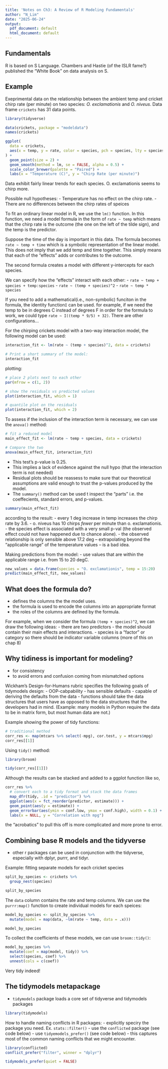 ```yaml
---
title: 'Notes on Ch3: A Review of R Modeling Fundamentals'
author: "N_Lim"
date: "2025-06-24"
output:
  pdf_document: default
  html_document: default
---
```


## Fundamentals

R is based on S Language. 
Chambers and Hastie (of the ISLR fame?) published the "White Book" on data analysis on S. 

## Example

Exeprimental data on the relationship between the ambient temp and cricket chirp rate (per minute) on two species: *O. exclamationis* and *O. niveus*. Data frame `crickets` has 31 data points. 

```r
library(tidyverse)

data(crickets, package = "modeldata")
names(crickets)

ggplot(
  data = crickets,
  aes(x = temp, y = rate, color = species, pch = species, lty = species)
) +
  geom_point(size = 2) +
  geom_smooth(method = lm, se = FALSE, alpha = 0.5) +
  scale_color_brewer(palette = "Paired") +
  labs(x = "Temperature (C)", y = "Chirp Rate (per minute)")
```


Data exhibit fairly linear trends for each species.
O. exclamationis seems to chirp more. 

Possible null hypotheses:
- Temperature has no effect on the chirp rate.
- There are no differences between the chirp rates of speices


To fit an ordinary linear model in R, we use the `lm()` function. In this function, we need a model formula in the form of `rate ~ temp` which means that the chirp rate is the outcome (the one on the left of the tilde sign), and the temp is the predictor. 

Suppose the time of the day is important in this data. The formula becomes `rate ~ temp + time` which is a symbolic representation of the linear model. This does not imply that we add temp and time together. This simply means that each of the "effects" adds or contributes to the outcome. 

The second formula creates a model with different y-intercepts for each species.

We can specify how the "effects" interact with each other: 
- `rate ~ temp + species + temp:species`
- `rate ~ (temp + species)^2`
- `rate ~ temp * species`

If you need to add a mathematical(i.e., non-symbolic) funciton in the formula, the identity function`I` can be used. for example, if we need the temp to be in degrees C instead of degrees F in order for the formula to work, we could type `rate ~ I((temp * 9/5) + 32) `.
There are other configurations...

For the chirping crickets model with a two-way interaction model, the following model can be used:

```r
interaction_fit <- lm(rate ~ (temp + species)^2, data = crickets)

# Print a short summary of the model:
interaction_fit
```

plotting:
```r
# place 2 plots next to each other
par(mfrow = c(1, 2))

# show the residuals vs predicted values
plot(interaction_fit, which = 1)

# quantile plot on the residuals
plot(interaction_fit, which = 2)
```


To assess if the inclusion of the interaction term is necessary, we can use the `anova()` method:
```r
# fit a reduced model
main_effect_fit <- lm(rate ~ temp + species, data = crickets)

# Compare the two
anova(main_effect_fit, interaction_fit)
```

- This test's p-value is 0.25. 
- This implies a lack of evidence against the null hypo (that the interaction term is not needed)
- Residual plots should be reassess to make sure that our theoretical assumptions are valid enough to trust the p-values produced by the model.
- The `summary()` method can be used t inspect the "parts" i.e. the coeffecients, standard errors, and p-values.

```r
summary(main_effect_fit)
```

according to the result:
- every 1 deg increase in temp increases the chirp rate by 3.6.
- o. niveus has 10 chirps *fewer* per minute than o. exclamationis.
- the species effect is associated with a very small p-val (the observed effect could not have happened due to chance alone).
- the observed relationship is only sensible above 17.2 deg -- extrapolating beyond the "applicable range" of the temperature values -- is a bad idea.

Making predictions from the model:
- use values that are within the applicable range i.e. from 15 to 20 degC.

```r
new_values = data.frame(species = "O. exclamationis", temp = 15:20)
predict(main_effect_fit, new_values)
```

## What does the formula do?
- defines the columns the the model uses.
- the formula is used to encode the columns into an appropriate format
- the roles of the columns are defined by the formula.

For example, when we consider the formula `(temp + species)^2`, we can draw the following ideas:
- there are two predictors
- the model should contain their main effects and interactions.
- species is a "factor" or category so there should be indicator variable columns (more of this on chap 8)

## Why tidiness is important for modeling?
- for consistency
- to avoid errors and confusion coming from mismatched options

Wickham's Design-for-Humans rubric specifies the following goals of tidymodels design:
- OOP-cabpability
- has sensible defaults
- capable of deriving the defaults from the data
- functions should take the data structures that users have as opposed to the data structures that the developers had in mind. (Example: many models in Python require the data to be in matrix form, but most human data are not.)

Example showing the power of tidy functions:
```r
# traditional method
corr_res <- map(mtcars %>% select(-mpg), cor.test, y = mtcars$mpg)
corr_res[[1]]
```

Using `tidy()` method:
```r
library(broom)

tidy(corr_res[[1]])
```

Although the results can be stacked and added to a ggplot function like so,
```r
corr_res %>% 
  # convert each to a tidy format and stack the data frames
  map_dfr(tidy, .id = "predictor") %>% 
  ggplot(aes(x = fct_reorder(predictor, estimate))) +
  geom_point(aes(y = estimate)) +
  geom_errorbar(aes(ymin = conf.low, ymax = conf.high), width = 0.1) + 
  labs(x = NULL, y = "Correlation with mpg")
```

the "acrobatics" to pull this off is more complicated and more prone to error.

## Combining base R models and the tidyverse
- other r packages can be used in conjunction with the tidyverse, especially with dplyr, purrr, and tidyr.

Example: fitting separate models for each cricket species
```r
split_by_species <- crickets %>% 
  group_nest(species)

split_by_species
```

The `data` column contains the rate and temp columns. We can use the `purrr:map()` function to create individual models for each speices:
```r
model_by_species <- split_by_species %>% 
  mutate(model = map(data, ~lm(rate ~ temp, data = .x)))

model_by_species
```

To collect the coefficients of these models, we can use `broom::tidy()`:
```r
model_by_species %>% 
  mutate(coef = map(model, tidy)) %>% 
  select(species, coef) %>% 
  unnest(cols = c(coef))
```


Very tidy indeed!

## The tidymodels metapackage
- `tidymodels` package loads a core set of tidyverse and tidymodels packages

```r
library(tidymodels)
```

How to handle naming conflicts in R packages:
- explicitly speciry the package you need. Ex. `stats::filter()`
- use the `conflicted` package (see code below)
- use `tidyemodels_prefer()` (see code below) - this captures most of the common naming conflicts that we might encounter.

```r
library(conflicted)
conflict_prefer("filter", winner = "dplyr")
```

```r
tidymodels_prefer(quiet = FALSE)
```











